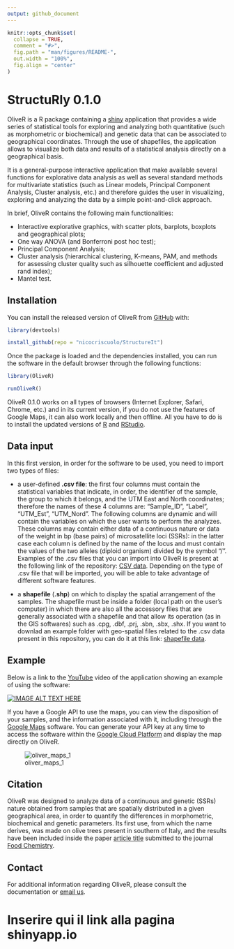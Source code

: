 ```yaml
---
output: github_document
---
```


<!-- README.md is generated from README.Rmd. Please edit that file -->

```r
knitr::opts_chunk$set(
  collapse = TRUE,
  comment = "#>",
  fig.path = "man/figures/README-",
  out.width = "100%",
  fig.align = "center"
)
```

# StructuRly 0.1.0

OliveR is a R package containing a [shiny](https://shiny.rstudio.com) application that provides a wide series of statistical tools for exploring and analyzing both quantitative (such as morphometric or biochemical) and genetic data that can be associated to geographical coordinates. Through the use of shapefiles, the application allows to visualize both data and results of a statistical analysis directly on a geographical basis. 

It is a general-purpose interactive application that make available several functions for explorative data analysis as well as several standard methods for multivariate statistics (such as Linear models, Principal Component Analysis, Cluster analysis, etc.) and therefore guides the user in visualizing, exploring and analyzing the data by a simple point-and-click approach.

In brief, OliveR contains the following main functionalities: 

-	Interactive explorative graphics, with scatter plots, barplots, boxplots and geographical plots;
-	One way ANOVA (and Bonferroni post hoc test);
-	Principal Component Analysis;
-	Cluster analysis (hierarchical clustering, K-means, PAM, and methods for assessing cluster quality such as silhouette coefficient and adjusted rand index);
- Mantel test.

## Installation

You can install the released version of OliveR from [GitHub](https://CRAN.R-project.org) with:

``` r
library(devtools)

install_github(repo = "nicocriscuolo/StructureIt")
```

Once the package is loaded and the dependencies installed, you can run the software in the default browser through the following functions:

``` r
library(OliveR)

runOliveR()
```

OliveR 0.1.0 works on all types of browsers (Internet Explorer, Safari, Chrome, etc.) and in its current version, if you do not use the features of Google Maps, it can also work locally and then offline. All you have to do is to install the updated versions of [R](https://www.r-project.org) and [RStudio](https://www.rstudio.com).

## Data input

In this first version, in order for the software to be used, you need to import two types of files:

- a user-defined **.csv file**: the first four columns must contain the statistical variables that indicate, in order, the identifier of the sample, the group to which it belongs, and the UTM East and North coordinates; therefore the names of these 4 columns are: "Sample_ID", "Label", "UTM_Est", "UTM_Nord". The following columns are dynamic and will contain the variables on which the user wants to perform the analyzes. These columns may contain either data of a continuous nature or data of the weight in bp (base pairs) of microsatellite loci (SSRs): in the latter case each column is defined by the name of the locus and must contain the values of the two alleles (diploid organism) divided by the symbol "/". Examples of the .csv files that you can import into OliveR is present at the following link of the repository:  [CSV data](https://github.com/nicocriscuolo/OliveR/tree/master/inst/CSV_data). Depending on the type of .csv file that will be imported, you will be able to take advantage of different software features.

- a **shapefile** (**.shp**) on which to display the spatial arrangement of the samples. The shapefile must be inside a folder (local path on the user's computer) in which there are also all the accessory files that are generally associated with a shapefile and that allow its operation (as in the GIS softwares) such as .cpg, .dbf, .prj, .sbn, .sbx, .shx. If you want to downlad an example folder with geo-spatial files related to the .csv data present in this repository, you can do it at this link: [shapefile data](https://github.com/nicocriscuolo/OliveR/tree/master/inst/shpefile_data).

## Example

Below is a link to the [YouTube](https://www.youtube.com/?gl=IT&hl=it) video of the application showing an example of using the software:

[![IMAGE ALT TEXT HERE](http://img.youtube.com/vi/WdUzk_eZjXU/0.jpg)](http://www.youtube.com/watch?v=WdUzk_eZjXU)

If you have a Google API to use the maps, you can view the disposition of your samples, and the information associated with it, including through the [Google Maps](https://www.google.com/maps) software. You can generate your API key at any time to access the software within the [Google Cloud Platform](https://cloud.google.com) and display the map directly on OliveR.

![oliver_maps_1](https://user-images.githubusercontent.com/35098432/44960136-3049cc80-aefa-11e8-9bf8-b3641b1d6e04.jpg)



## Citation

OliveR was designed to analyze data of a continuous and genetic (SSRs) nature obtained from samples that are spatially distributed in a given geographical area, in order to quantify the differences in morphometric, biochemical and genetic parameters. Its first use, from which the name derives, was made on olive trees present in southern of Italy, and the results have been included inside the paper [article title](https://) submitted to the journal [Food Chemistry](https://www.journals.elsevier.com/food-chemistry).

## Contact

For additional information regarding OliveR, please consult the documentation or [email us](mailto:nico.criscuolo981@gmail.com).


# Inserire qui il link alla pagina shinyapp.io
